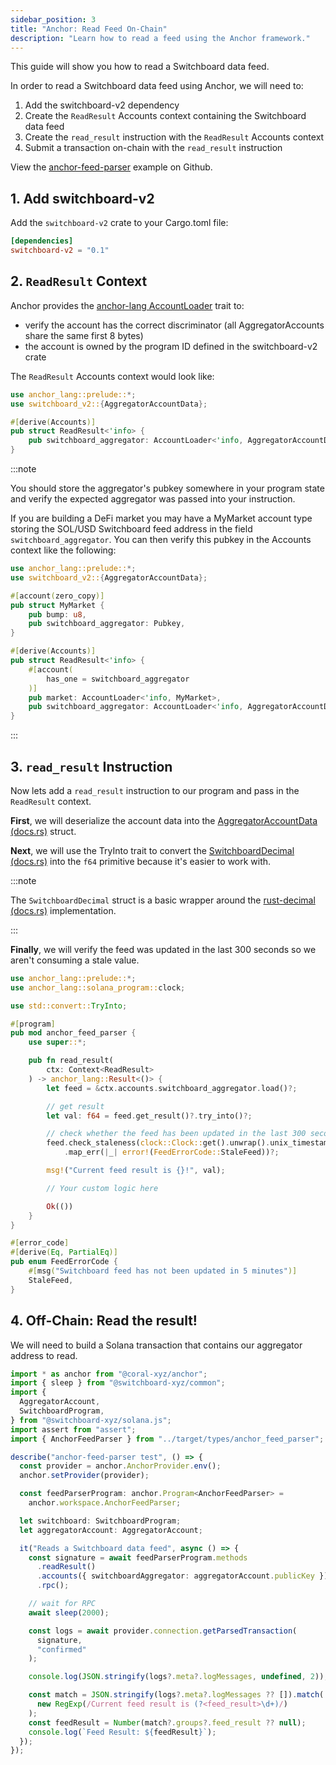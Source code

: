 ```yaml
---
sidebar_position: 3
title: "Anchor: Read Feed On-Chain"
description: "Learn how to read a feed using the Anchor framework."
---
```





This guide will show you how to read a Switchboard data feed.

In order to read a Switchboard data feed using Anchor, we will need to:

1. Add the switchboard-v2 dependency
2. Create the `ReadResult` Accounts context containing the Switchboard data feed
3. Create the `read_result` instruction with the `ReadResult` Accounts context
4. Submit a transaction on-chain with the `read_result` instruction

View the
[anchor-feed-parser](https://github.com/switchboard-xyz/sbv2-solana/tree/main/programs/anchor-feed-parser)
example on Github.

## 1. Add switchboard-v2

Add the `switchboard-v2` crate to your Cargo.toml file:

```toml
[dependencies]
switchboard-v2 = "0.1"
```

## 2. `ReadResult` Context

Anchor provides the
[anchor-lang AccountLoader](https://docs.rs/anchor-lang/latest/anchor_lang/accounts/account_loader/struct.AccountLoader.html)
trait to:

- verify the account has the correct discriminator (all AggregatorAccounts share
  the same first 8 bytes)
- the account is owned by the program ID defined in the switchboard-v2 crate

The `ReadResult` Accounts context would look like:

```rust
use anchor_lang::prelude::*;
use switchboard_v2::{AggregatorAccountData};

#[derive(Accounts)]
pub struct ReadResult<'info> {
    pub switchboard_aggregator: AccountLoader<'info, AggregatorAccountData>,
}
```

:::note

You should store the aggregator's pubkey somewhere in your program state and
verify the expected aggregator was passed into your instruction.

If you are building a DeFi market you may have a MyMarket account type storing
the SOL/USD Switchboard feed address in the field `switchboard_aggregator`. You
can then verify this pubkey in the Accounts context like the following:

```rust
use anchor_lang::prelude::*;
use switchboard_v2::{AggregatorAccountData};

#[account(zero_copy)]
pub struct MyMarket {
    pub bump: u8,
    pub switchboard_aggregator: Pubkey,
}

#[derive(Accounts)]
pub struct ReadResult<'info> {
    #[account(
        has_one = switchboard_aggregator
    )]
    pub market: AccountLoader<'info, MyMarket>,
    pub switchboard_aggregator: AccountLoader<'info, AggregatorAccountData>,
}
```

:::

## 3. `read_result` Instruction

Now lets add a `read_result` instruction to our program and pass in the
`ReadResult` context.

**First**, we will deserialize the account data into the
[AggregatorAccountData (docs.rs)](https://docs.rs/switchboard-v2/0.1.22/switchboard_v2/aggregator/struct.AggregatorAccountData.html)
struct.

**Next**, we will use the TryInto trait to convert the
[SwitchboardDecimal (docs.rs)](https://docs.rs/switchboard-v2/0.1.22/switchboard_v2/decimal/struct.SwitchboardDecimal.html)
into the `f64` primitive because it's easier to work with.

:::note

The `SwitchboardDecimal` struct is a basic wrapper around the
[rust-decimal (docs.rs)](https://docs.rs/rust_decimal/1.29.1/rust_decimal/)
implementation.

:::

**Finally**, we will verify the feed was updated in the last 300 seconds so we
aren't consuming a stale value.

```rust
use anchor_lang::prelude::*;
use anchor_lang::solana_program::clock;

use std::convert::TryInto;

#[program]
pub mod anchor_feed_parser {
    use super::*;

    pub fn read_result(
        ctx: Context<ReadResult>
    ) -> anchor_lang::Result<()> {
        let feed = &ctx.accounts.switchboard_aggregator.load()?;

        // get result
        let val: f64 = feed.get_result()?.try_into()?;

        // check whether the feed has been updated in the last 300 seconds
        feed.check_staleness(clock::Clock::get().unwrap().unix_timestamp, 300)
            .map_err(|_| error!(FeedErrorCode::StaleFeed))?;

        msg!("Current feed result is {}!", val);

        // Your custom logic here

        Ok(())
    }
}

#[error_code]
#[derive(Eq, PartialEq)]
pub enum FeedErrorCode {
    #[msg("Switchboard feed has not been updated in 5 minutes")]
    StaleFeed,
}

```

## 4. Off-Chain: Read the result!

We will need to build a Solana transaction that contains our aggregator address
to read.

```ts
import * as anchor from "@coral-xyz/anchor";
import { sleep } from "@switchboard-xyz/common";
import {
  AggregatorAccount,
  SwitchboardProgram,
} from "@switchboard-xyz/solana.js";
import assert from "assert";
import { AnchorFeedParser } from "../target/types/anchor_feed_parser";

describe("anchor-feed-parser test", () => {
  const provider = anchor.AnchorProvider.env();
  anchor.setProvider(provider);

  const feedParserProgram: anchor.Program<AnchorFeedParser> =
    anchor.workspace.AnchorFeedParser;

  let switchboard: SwitchboardProgram;
  let aggregatorAccount: AggregatorAccount;

  it("Reads a Switchboard data feed", async () => {
    const signature = await feedParserProgram.methods
      .readResult()
      .accounts({ switchboardAggregator: aggregatorAccount.publicKey })
      .rpc();

    // wait for RPC
    await sleep(2000);

    const logs = await provider.connection.getParsedTransaction(
      signature,
      "confirmed"
    );

    console.log(JSON.stringify(logs?.meta?.logMessages, undefined, 2));

    const match = JSON.stringify(logs?.meta?.logMessages ?? []).match(
      new RegExp(/Current feed result is (?<feed_result>\d+)/)
    );
    const feedResult = Number(match?.groups?.feed_result ?? null);
    console.log(`Feed Result: ${feedResult}`);
  });
});
```
